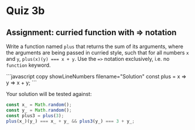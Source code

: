 
# Quiz 3b

## Assignment: curried function with => notation

Write a function named `plus` that returns the sum of its arguments, where the arguments are being passed in curried style, such that for all numbers `x` and `y`, `plus(x)(y) === x + y`.
Use the `=>` notation exclusively, i.e. no `function` keyword.

<RevealChildren>
```javascript copy showLineNumbers filename="Solution"
const plus = x => y => x + y;
```
</RevealChildren>

Your solution will be tested against:

```js copy
const x_ = Math.random();
const y_ = Math.random();
const plus3 = plus(3);
plus(x_)(y_) === x_ + y_ && plus3(y_) === 3 + y_;
```
